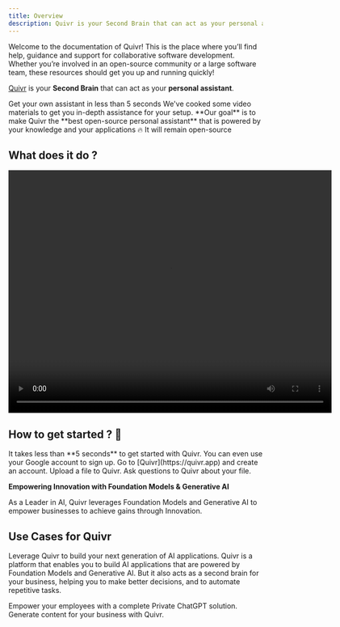 ```yaml
---
title: Overview
description: Quivr is your Second Brain that can act as your personal assistant.
---
```


Welcome to the documentation of Quivr! This is the place where you’ll find help, guidance and support for collaborative software development. Whether you’re involved in an open-source community or a large software team, these resources should get you up and running quickly!


[Quivr](https://quivr.app) is your **Second Brain** that can act as your **personal assistant**. 


<CardGroup cols={2}>
  <Card
    title="Understand Quivr"
    icon="forward"
    href="/home/quickstart"
  >
    Get your own assistant in less than 5 seconds
  </Card>
  <Card
    title="Video Installation"
    icon="youtube"
    href="https://dub.sh/quivr-demo"
  >
    We've cooked some video materials to get you in-depth assistance for your setup.
  </Card>
</CardGroup>

<Tip>
**Our goal** is to make Quivr the **best open-source personal assistant** that is powered by your knowledge and your applications 🔥
It will remain open-source
</Tip>

## What does it do ? 


<div style={{ textAlign: 'center' }}>
  <video width="640" height="480" controls>
    <source src="https://quivr-cms.s3.eu-west-3.amazonaws.com/singlestore_demo_quivr_232893659c.mp4" type="video/mp4"/>
    Your browser does not support the video tag.
  </video>
</div>

## How to get started ? 👀

<Tip>
It takes less than **5 seconds** to get started with Quivr. You can even use your Google account to sign up.
</Tip>

<Steps>
  <Step title="Create an account">
    Go to [Quivr](https://quivr.app) and create an account.
  </Step>
  <Step title="Upload a file">
    Upload a file to Quivr.
  </Step>
  <Step title="Ask Questions to Quivr">
    Ask questions to Quivr about your file.
  </Step>
</Steps>


**Empowering Innovation with Foundation Models & Generative AI**

As a Leader in AI, Quivr leverages Foundation Models and Generative AI to empower businesses to achieve gains through Innovation.


<CardGroup cols={4}>
    <Card title="30k+ users" icon="user"/>
    <Card title="4k+ companies" icon="building"/>
    <Card title="26k+ developers" icon="code"/>
    <Card title="Top 100 open-source" icon="osi"/>
</CardGroup>


## Use Cases for Quivr

Leverage Quivr to build your next generation of AI applications. Quivr is a platform that enables you to build AI applications that are powered by Foundation Models and Generative AI.
But it also acts as a second brain for your business, helping you to make better decisions, and to automate repetitive tasks.

<CardGroup cols={2}>
    <Card title="Entreprise ChatGPT" href="/home/use-cases/entreprise-gpt">
        Empower your employees with a complete Private ChatGPT solution.
    </Card>
    <Card title="Content Generation" href="/home/use-cases/content-generation">
        Generate content for your business with Quivr.
    </Card>
</CardGroup>

<Snippet file="commercial.mdx" />